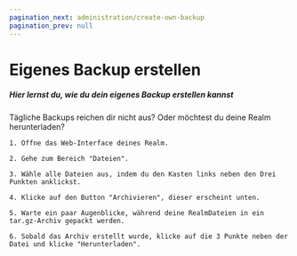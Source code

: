 ```yaml
---
pagination_next: administration/create-own-backup
pagination_prev: null
---
```


# Eigenes Backup erstellen

##### Hier lernst du, wie du dein eigenes Backup erstellen kannst

Tägliche Backups reichen dir nicht aus? Oder möchtest du deine Realm herunterladen?


    1. Öffne das Web-Interface deines Realm.

    2. Gehe zum Bereich "Dateien".

    3. Wähle alle Dateien aus, indem du den Kasten links neben den Drei Punkten anklickst.

    4. Klicke auf den Button "Archivieren", dieser erscheint unten.

    5. Warte ein paar Augenblicke, während deine RealmDateien in ein tar.gz-Archiv gepackt werden.

    6. Sobald das Archiv erstellt wurde, klicke auf die 3 Punkte neben der Datei und klicke "Herunterladen".
